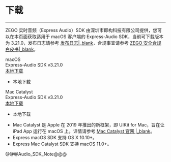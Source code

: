 # 下载

- - -

ZEGO 实时音频（Express Audio）SDK 由深圳市即构科技有限公司提供，您可以在本页面获取适用于 macOS 客户端的 Express-Audio SDK，当前可下载版本为 3.21.0，发布日志请参考 [发布日志\|_blank](!DownloadSDK/Release_Notes)，合规事宜请参考 [ZEGO 安全合规白皮书\|_blank](#16142)。

<div class="sdk-download-wrapper download-area">
  <div class="sdk-download-item-wrapper"> 
    <div class="sdk-fun">macOS</div>
    <div class="download-title">Express-Audio SDK v3.21.0</div>
    <div class="download-selector">
      <div class="download-select-wrapper" style="padding-right: 0;">
        <a class="download-target-btn" href="javascript:void(0);">本地下载</a>
        <ul class="download-dropdown-list">
          <li data-href="https://storage.zego.im/rtc/ZegoExpressAudio/mac/ZegoExpressAudio-mac-shared-objc.zip"
            class="dropdown-option">
            本地下载
          </li>
        </ul>  
      </div>  
    </div>      
  </div>
  <div class="sdk-download-item-wrapper">
    <div class="sdk-fun">Mac Catalyst</div>
    <div class="download-title">Express-Audio SDK v3.21.0</div>
    <div class="download-selector">
      <div class="download-select-wrapper" style="padding-right: 0;">
        <a class="download-target-btn" href="javascript:void(0);">本地下载</a>
        <ul class="download-dropdown-list">
          <li data-href="https://storage.zego.im/rtc/ZegoExpressAudio/ios/ZegoExpressAudio-ios-shared-objc.zip"
            class="dropdown-option">
            本地下载
          </li>
        </ul>
      </div>
    </div>
  </div>
</div>


- Mac Catalyst 是 Apple 在 2019 年推出的新框架，即 UIKit for Mac，旨在让 iPad App 运行在 macOS 上。详情请参考 [Mac Catalyst 官网 \|_blank](https://developer.apple.com/mac-catalyst/)。
- Express macOS SDK 支持 OS X 10.10+。
- Express Mac Catalyst SDK 支持 macOS 11.0+。


@@@Audio_SDK_Note@@@
